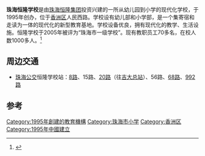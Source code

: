 '''珠海恒隆学校'''是由[[珠海恒隆集团|珠海恒隆集团]]投资兴建的一所从幼儿园到小学的现代化学校，于1995年创办，位于[[香洲区|香洲区]]人民西路。学校设有幼儿部和小学部，是一个集寄宿和走读为一体的现代化的新型教育基地。学校设备优良，拥有现代化的教学、生活设施。恒隆学校于2005年被评为“珠海市一级学校”。现有教职员工70多名，在校人数1000多人。<ref>{{Cite web |url=http://www.0756jy.cn/huangyezhanshi/zhongxiaoxue/20101012/4853.html |title=珠海恒隆学校简介 |access-date=2014-05-07 |archive-url=https://web.archive.org/web/20140709061721/http://www.0756jy.cn/huangyezhanshi/zhongxiaoxue/20101012/4853.html |archive-date=2014-07-09 |dead-url=yes }}</ref>

==周边交通==
*[[珠海公交巴士有限公司|珠海公交]]恒隆学校站：[[珠海公交8路线|8路]]、15路、[[珠海公交20路线|20路]]（往[[吉大街道|吉大总站]]）、56路、[[珠海公交68路线|68路]]、[[珠海公交992路线|992路]]

==参考==
{{reflist}}

{{珠海恒隆集团}} 

[[Category:1995年創建的教育機構|Category:1995年創建的教育機構]]
[[Category:珠海市小学|Category:珠海市小学]]
[[Category:香洲区|Category:香洲区]]
[[Category:1995年中國建立|Category:1995年中國建立]]
{{Zhuhai-stub}}